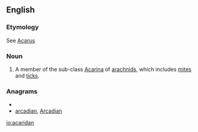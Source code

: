 ==English==

===Etymology===
See [[Acarus]]

===Noun===
{{infl|en|noun}}

# {{zoology}} A member of the sub-class [[Acarina]] of [[arachnid]]s, which includes [[mite]]s and [[tick]]s.

===Anagrams===
* {{alphagram|aaacdinr}}
* [[arcadian#English|arcadian]], [[Arcadian#English|Arcadian]]


[[io:acaridan]]